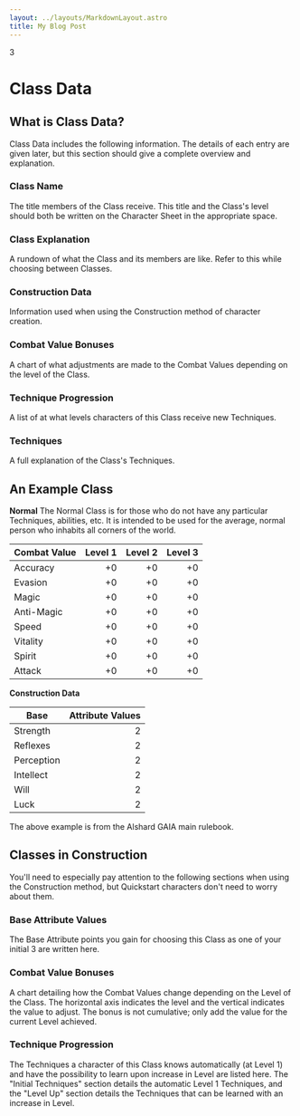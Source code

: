 ```yaml
---
layout: ../layouts/MarkdownLayout.astro
title: My Blog Post
---
```

3
# Class Data

## What is Class Data?

Class Data includes the following information. The details of each entry are given later, but this section should give a complete overview and explanation.

### Class Name

The title members of the Class receive. This title and the Class's level should both be written on the Character Sheet in the appropriate space.

### Class Explanation

A rundown of what the Class and its members are like. Refer to this while choosing between Classes.

### Construction Data

Information used when using the Construction method of character creation.

### Combat Value Bonuses

A chart of what adjustments are made to the Combat Values depending on the level of the Class.

### Technique Progression

A list of at what levels characters of this Class receive new Techniques.

### Techniques

A full explanation of the Class's Techniques.

## An Example Class

**Normal**
The Normal Class is for those who do not have any particular Techniques, abilities, etc. It is intended to be used for the average, normal person who inhabits all corners of the world.

| Combat Value | Level 1 | Level 2 | Level 3 |
| ------------ | ------: | ------: | ------: |
| Accuracy     |      +0 |      +0 |      +0 |
| Evasion      |      +0 |      +0 |      +0 |
| Magic        |      +0 |      +0 |      +0 |
| Anti-Magic   |      +0 |      +0 |      +0 |
| Speed        |      +0 |      +0 |      +0 |
| Vitality     |      +0 |      +0 |      +0 |
| Spirit       |      +0 |      +0 |      +0 |
| Attack       |      +0 |      +0 |      +0 |

**Construction Data**

| Base       | Attribute Values |
| ---------- | ---------------: |
| Strength   |                2 |
| Reflexes   |                2 |
| Perception |                2 |
| Intellect  |                2 |
| Will       |                2 |
| Luck       |                2 |

The above example is from the Alshard GAIA main rulebook.

## Classes in Construction

You'll need to especially pay attention to the following sections when using the Construction method, but Quickstart characters don't need to worry about them.

### Base Attribute Values

The Base Attribute points you gain for choosing this Class as one of your initial 3 are written here.

### Combat Value Bonuses

A chart detailing how the Combat Values change depending on the Level of the Class. The horizontal axis indicates the level and the vertical indicates the value to adjust. The bonus is not cumulative; only add the value for the current Level achieved.

### Technique Progression

The Techniques a character of this Class knows automatically (at Level 1) and have the possibility to learn upon increase in Level are listed here. The "Initial Techniques" section details the automatic Level 1 Techniques, and the "Level Up" section details the Techniques that can be learned with an increase in Level.
